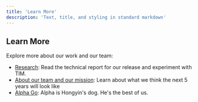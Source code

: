 ```yaml
---
title: 'Learn More'
description: 'Text, title, and styling in standard markdown'
---
```


## Learn More

Explore more about our work and our team:

- [Research](https://subconscious.dev/research?ref=docs): Read the technical report for our release and experiment with TIM. 
- [About our team and our mission](https://subconscious.dev/about?ref=docs): Learn about what we think the next 5 years will look like
- [Alpha Go](https://www.subconscious.dev/alpha.JPG): Alpha is Hongyin's dog. He's the best of us.

